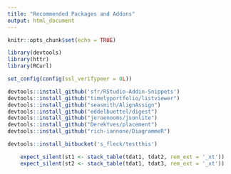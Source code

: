 ```yaml
---
title: "Recommended Packages and Addons"
output: html_document
---
```


```r
knitr::opts_chunk$set(echo = TRUE)
```


```r
library(devtools)
library(httr)
library(RCurl)

set_config(config(ssl_verifypeer = 0L))

devtools::install_github('sfr/RStudio-Addin-Snippets')
devtools::install_github("timelyportfolio/listviewer")
devtools::install_github("seasmith/AlignAssign")
devtools::install_github("eddelbuettel/digest")
devtools::install_github("jeroenooms/jsonlite")
devtools::install_github("DerekYves/placement")
devtools::install_github("rich-iannone/DiagrammeR")

devtools::install_bitbucket('s_fleck/testthis')

    expect_silent(st1 <- stack_table(tdat1, tdat2, rem_ext = '_xt'))
    expect_silent(st2 <- stack_table(tdat1, tdat3, rem_ext = '_xt'))

```

